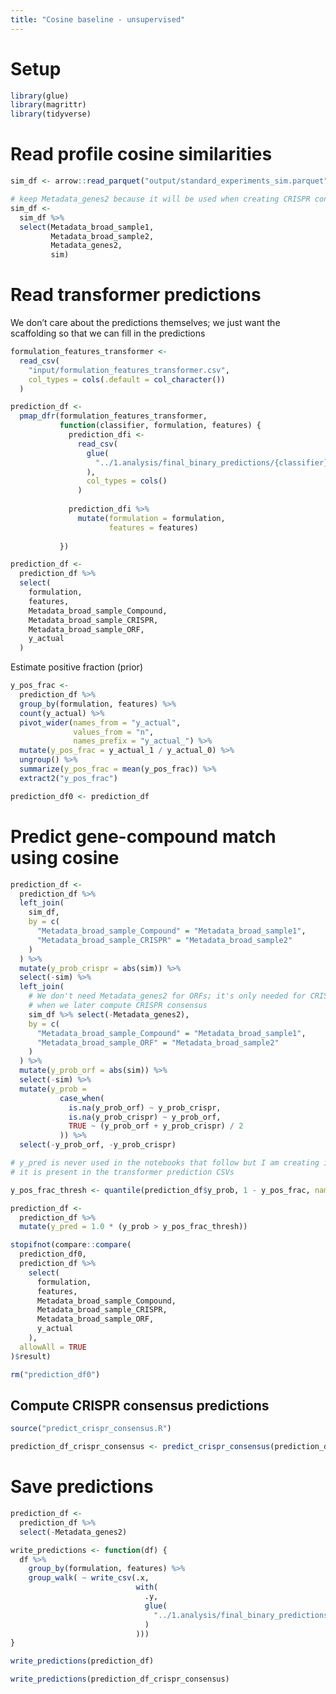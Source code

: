 ```yaml
---
title: "Cosine baseline - unsupervised"
---
```


# Setup

```r
library(glue)
library(magrittr)
library(tidyverse)
```

# Read profile cosine similarities

```r
sim_df <- arrow::read_parquet("output/standard_experiments_sim.parquet")
```


```r
# keep Metadata_genes2 because it will be used when creating CRISPR consensus
sim_df <-
  sim_df %>%
  select(Metadata_broad_sample1,
         Metadata_broad_sample2,
         Metadata_genes2,
         sim) 
```

# Read transformer predictions 

We don't care about the predictions themselves; we just want the scaffolding so 
that we can fill in the predictions

```r
formulation_features_transformer <-
  read_csv(
    "input/formulation_features_transformer.csv",
    col_types = cols(.default = col_character())
  )

prediction_df <-
  pmap_dfr(formulation_features_transformer,
           function(classifier, formulation, features) {
             prediction_dfi <-
               read_csv(
                 glue(
                   "../1.analysis/final_binary_predictions/{classifier}__{formulation}__{features}.csv"
                 ),
                 col_types = cols()
               )
             
             prediction_dfi %>%
               mutate(formulation = formulation,
                      features = features)
             
           })

prediction_df <-
  prediction_df %>%
  select(
    formulation,
    features,
    Metadata_broad_sample_Compound,
    Metadata_broad_sample_CRISPR,
    Metadata_broad_sample_ORF,
    y_actual
  )
```

Estimate positive fraction (prior)

```r
y_pos_frac <-
  prediction_df %>%
  group_by(formulation, features) %>%
  count(y_actual) %>%
  pivot_wider(names_from = "y_actual",
              values_from = "n",
              names_prefix = "y_actual_") %>%
  mutate(y_pos_frac = y_actual_1 / y_actual_0) %>%
  ungroup() %>%
  summarize(y_pos_frac = mean(y_pos_frac)) %>%
  extract2("y_pos_frac")

prediction_df0 <- prediction_df
```

# Predict gene-compound match using cosine

```r
prediction_df <-
  prediction_df %>%
  left_join(
    sim_df,
    by = c(
      "Metadata_broad_sample_Compound" = "Metadata_broad_sample1",
      "Metadata_broad_sample_CRISPR" = "Metadata_broad_sample2"
    )
  ) %>%
  mutate(y_prob_crispr = abs(sim)) %>%
  select(-sim) %>%
  left_join(
    # We don't need Metadata_genes2 for ORFs; it's only needed for CRISPR 
    # when we later compute CRISPR consensus
    sim_df %>% select(-Metadata_genes2),
    by = c(
      "Metadata_broad_sample_Compound" = "Metadata_broad_sample1",
      "Metadata_broad_sample_ORF" = "Metadata_broad_sample2"
    )
  ) %>%
  mutate(y_prob_orf = abs(sim)) %>%
  select(-sim) %>%
  mutate(y_prob = 
           case_when(
             is.na(y_prob_orf) ~ y_prob_crispr,
             is.na(y_prob_crispr) ~ y_prob_orf,
             TRUE ~ (y_prob_orf + y_prob_crispr) / 2
           )) %>%
  select(-y_prob_orf, -y_prob_crispr)

# y_pred is never used in the notebooks that follow but I am creating it because
# it is present in the transformer prediction CSVs

y_pos_frac_thresh <- quantile(prediction_df$y_prob, 1 - y_pos_frac, names = FALSE)

prediction_df <-
  prediction_df %>%
  mutate(y_pred = 1.0 * (y_prob > y_pos_frac_thresh))

stopifnot(compare::compare(
  prediction_df0,
  prediction_df %>%
    select(
      formulation,
      features,
      Metadata_broad_sample_Compound,
      Metadata_broad_sample_CRISPR,
      Metadata_broad_sample_ORF,
      y_actual
    ),
  allowAll = TRUE
)$result)

rm("prediction_df0")
```

## Compute CRISPR consensus predictions

```r
source("predict_crispr_consensus.R")
```

```r
prediction_df_crispr_consensus <- predict_crispr_consensus(prediction_df, y_pos_frac_thresh)
```

# Save predictions

```r
prediction_df <-
  prediction_df %>%
  select(-Metadata_genes2)
```

```r
write_predictions <- function(df) {
  df %>%
    group_by(formulation, features) %>%
    group_walk( ~ write_csv(.x,
                            with(
                              .y,
                              glue(
                                "../1.analysis/final_binary_predictions/cosine__{formulation}__{features}.csv"
                              )
                            )))
}

write_predictions(prediction_df)

write_predictions(prediction_df_crispr_consensus)
```

